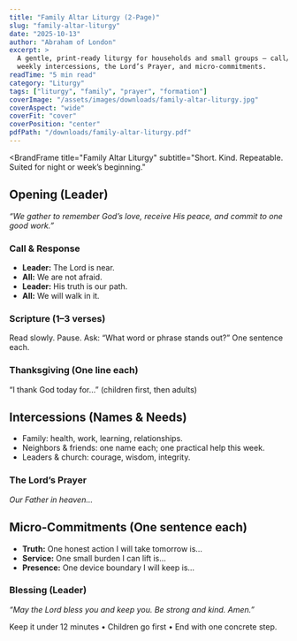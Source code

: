 ```yaml
---
title: "Family Altar Liturgy (2-Page)"
slug: "family-altar-liturgy"
date: "2025-10-13"
author: "Abraham of London"
excerpt: >
  A gentle, print-ready liturgy for households and small groups — call/response,
  weekly intercessions, the Lord’s Prayer, and micro-commitments.
readTime: "5 min read"
category: "Liturgy"
tags: ["liturgy", "family", "prayer", "formation"]
coverImage: "/assets/images/downloads/family-altar-liturgy.jpg"
coverAspect: "wide"
coverFit: "cover"
coverPosition: "center"
pdfPath: "/downloads/family-altar-liturgy.pdf"
---
```


<BrandFrame
  title="Family Altar Liturgy"
  subtitle="Short. Kind. Repeatable. Suited for night or week’s beginning."
>
  <h2>Opening (Leader)</h2>
  <p><em>“We gather to remember God’s love, receive His peace, and commit to one good work.”</em></p>

  <h3>Call & Response</h3>
  <ul>
    <li><strong>Leader:</strong> The Lord is near.</li>
    <li><strong>All:</strong> We are not afraid.</li>
    <li><strong>Leader:</strong> His truth is our path.</li>
    <li><strong>All:</strong> We will walk in it.</li>
  </ul>

  <h3>Scripture (1–3 verses)</h3>
  <p>Read slowly. Pause. Ask: “What word or phrase stands out?” One sentence each.</p>

  <h3>Thanksgiving (One line each)</h3>
  <p>“I thank God today for…” (children first, then adults)</p>

  <h2>Intercessions (Names & Needs)</h2>
  <ul>
    <li>Family: health, work, learning, relationships.</li>
    <li>Neighbors & friends: one name each; one practical help this week.</li>
    <li>Leaders & church: courage, wisdom, integrity.</li>
  </ul>

  <h3>The Lord’s Prayer</h3>
  <p><em>Our Father in heaven…</em></p>

  <h2>Micro-Commitments (One sentence each)</h2>
  <ul>
    <li><strong>Truth:</strong> One honest action I will take tomorrow is…</li>
    <li><strong>Service:</strong> One small burden I can lift is…</li>
    <li><strong>Presence:</strong> One device boundary I will keep is…</li>
  </ul>

  <h3>Blessing (Leader)</h3>
  <p><em>“May the Lord bless you and keep you. Be strong and kind. Amen.”</em></p>

  <div className="not-prose mt-8 text-[11.5px] text-[color:var(--color-on-secondary)/0.6]">
    Keep it under 12 minutes • Children go first • End with one concrete step.
  </div>
</BrandFrame>
